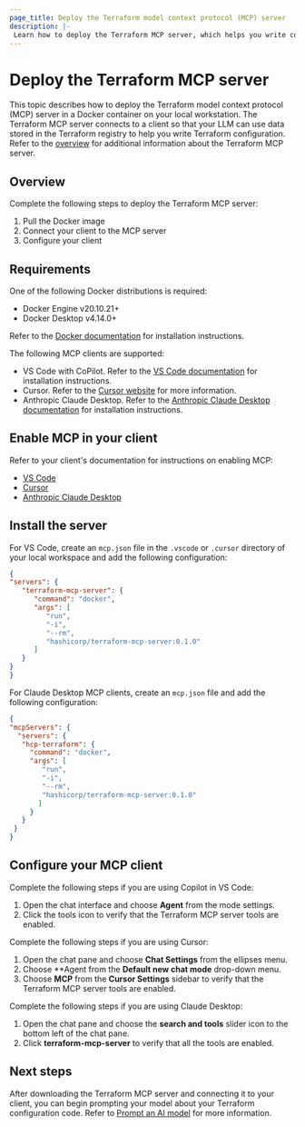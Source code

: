 ```yaml
---
page_title: Deploy the Terraform model context protocol (MCP) server 
description: |-
 Learn how to deploy the Terraform MCP server, which helps you write configuration using LLM responses sourced from the Terraform registry.
---
```


# Deploy the Terraform MCP server

This topic describes how to deploy the Terraform model context protocol (MCP) server in a Docker container on your local workstation. The Terraform MCP server connects to a client so that your LLM can use data stored in the Terraform registry to help you write Terraform configuration. Refer to the [overview](/terraform/docs/terraform-tools/mcp-server) for additional information about the Terraform MCP server.

## Overview

Complete the following steps to deploy the Terraform MCP server:

1. Pull the Docker image 
1. Connect your client to the MCP server
1. Configure your client

## Requirements

One of the following Docker distributions is required:

- Docker Engine v20.10.21+
- Docker Desktop v4.14.0+

Refer to the [Docker documentation](https://docs.docker.com/desktop) for installation instructions.

The following MCP clients are supported:

- VS Code with CoPilot. Refer to the [VS Code documentation](https://code.visualstudio.com/docs) for installation instructions.
- Cursor. Refer to the [Cursor website](https://www.cursor.com) for more information.
- Anthropic Claude Desktop. Refer to the [Anthropic Claude Desktop documentation](https://support.anthropic.com/en/articles/10065433-installing-claude-for-desktop) for installation instructions.

## Enable MCP in your client

Refer to your client's documentation for instructions on enabling MCP:

- [VS Code](https://code.visualstudio.com/docs/copilot/chat/mcp-servers)
- [Cursor](https://docs.cursor.com/context/model-context-protocol#configuring-mcp-servers)
- [Anthropic Claude Desktop](https://modelcontextprotocol.io/quickstart/user)

## Install the server

For VS Code, create an `mcp.json` file in the `.vscode` or `.cursor` directory of your local workspace and add the following configuration: 

```json
{
"servers": {
   "terraform-mcp-server": {
      "command": "docker",
      "args": [
         "run",
         "-i",
         "--rm",
         "hashicorp/terraform-mcp-server:0.1.0"
      ]
   }
}
}
```

For Claude Desktop MCP clients, create an `mcp.json` file and add the following configuration: 

   ```json
   {
   "mcpServers": {
     "servers": {
      "hcp-terraform": {
        "command": "docker",
        "args": [
           "run",
           "-i",
           "--rm",
           "hashicorp/terraform-mcp-server:0.1.0"
          ]
        }
      }
    }
   }
   ```


## Configure your MCP client

Complete the following steps if you are using Copilot in VS Code: 

1. Open the chat interface and choose **Agent** from the mode settings. 
1. Click the tools icon to verify that the Terraform MCP server tools are enabled.

Complete the following steps if you are using Cursor:

1. Open the chat pane and choose **Chat Settings** from the ellipses menu. 
1. Choose **Agent from the **Default new chat mode** drop-down menu.
1. Choose **MCP** from the **Cursor Settings** sidebar to verify that the Terraform MCP server tools are enabled.

Complete the following steps if you are using Claude Desktop:

1. Open the chat pane and choose the **search and tools** slider icon to the bottom left of the chat pane.
1. Click **terraform-mcp-server** to verify that all the tools are enabled.

## Next steps

After downloading the Terraform MCP server and connecting it to your client, you can begin prompting your model about your Terraform configuration code. Refer to [Prompt an AI model](/terraform/docs/tools/mcp-server/prompt) for more information.